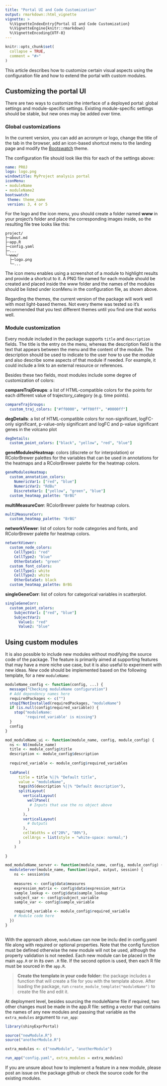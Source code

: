 ```yaml
---
title: "Portal UI and Code Customization"
output: rmarkdown::html_vignette
vignette: >
  %\VignetteIndexEntry{Portal UI and Code Customization}
  %\VignetteEngine{knitr::rmarkdown}
  %\VignetteEncoding{UTF-8}
---
```


```r
knitr::opts_chunk$set(
  collapse = TRUE,
  comment = "#>"
)
```

This article describes how to customize certain visual aspects using the configuration file and how to extend the portal with custom modules.

## Customizing the portal UI

There are two ways to customize the interface of a deployed portal: global settings and module-specific settings. Existing module-specific settings should be stable, but new ones may be added over time.

### Global customizations

In the current version, you can add an acronym or logo, change the title of the tab in the browser, add an icon-based shortcut menu to the landing page and modify the [Bootswatch](https://bootswatch.com) theme.

The configuration file should look like this for each of the settings above:

```yaml
name: PROJ
logo: logo.png
windowtitle: MyProject analysis portal
iconMenu:
- moduleName
- moduleName2
bootswatch:
 theme: theme_name
 version: 3, 4 or 5
```

For the logo and the icon menu, you should create a folder named **www** in your project's folder and place the corresponding images inside, so the resulting file tree looks like this:

```
project/
├─about.md
├─app.R
├─config.yaml
├─...
└─www/
  ├─logo.png
  └─...
```

The icon menu enables using a screenshot of a module to highlight results and provide a shortcut to it. A PNG file named for each module should be created and placed inside the www folder and the names of the modules should be listed under iconMenu in the configuration file, as shown above.

Regarding the themes, the current version of the package will work well with most light-based themes. Not every theme was tested so it's recommended that you test different themes until you find one that works well.

### Module customization

Every module included in the package supports `title` and `description` fields. The title is the entry on the menu, whereas the description field is the text that appears between the menu and the content of the module. The description should be used to indicate to the user how to use the module and also describe some aspects of that module if needed. For example, it could include a link to an external resource or references.

Besides these two fields, most modules include some degree of customization of colors:

**compareTrajGroups**: a list of HTML-compatible colors for the points for each different value of trajectory_category (e.g. time points).

```yaml
compareTrajGroups:
  custom_traj_colors: ["#ff0000", "#ff00ff", "#0000ff"]
```
**degDetails**: a list of HTML-compatible colors for non-significant, logFC-only significant, p-value-only significant and logFC and p-value significant genes in the volcano plot

```yaml
degDetails:
  custom_point_colors: ["black", "yellow", "red", "blue"]
```

**geneModulesHeatmap**: colors (discrete or for interpolation) or RColorBrewer palettes for the variables that can be used in annotations for the heatmaps and a RColorBrewer palette for the heatmap colors.
  
```yaml
geneModulesHeatmap:
  custom_annotation_colors:
    NumericVar1: ["red", "blue"]
    NumericVar2: "RdBu"
    DiscreteVar1: ["yellow", "green", "blue"]
  custom_heatmap_palette: "BrBG"
```

**multiMeasureCorr**: RColorBrewer palete for heatmap colors.

```yaml
multiMeasureCorr:
  custom_heatmap_palette: "BrBG"
```

**networkViewer**: list of colors for node categories and fonts, and RColorBrewer palette for heatmap colors.

```yaml
networkViewer:
  custom_node_colors:
    CellType1: "red"
    CellType2: "blue"
    OtherDataSet: "green"
  custom_font_colors:
    CellType1: white
    CellType2: white
    OtherDataSet: black
  custom_heatmap_palette: BrBG
```

**singleGeneCorr**: list of colors for categorical variables in scatterplot.

```yaml
singleGeneCorr:
  custom_point_colors:
    SubjectVar1: ["red", "blue"]
    SubjectVar2:
      Value1: "red"
      Value2: "blue"
```

## Using custom modules

It is also possible to include new modules without modifying the source code of the package. The feature is primarily aimed at supporting features that may have a more niche use case, but it is also useful to experiment with new ideas. New code should be implemented based on the following template, for a new `moduleName`:

```r
moduleName_config <- function(config, ...) { 
  message("Checking moduleName configuration")
  # Add dependency names here
  requiredPackages <- c("")
  stopIfNotInstalled(requiredPackages, "moduleName")
  if (is.null(config$required_variable)) {
    stop("moduleName: 
         'required_variable' is missing")
  }
  config
}

mod_moduleName_ui <- function(module_name, config, module_config) {
  ns <- NS(module_name)
  title <- module_config$title
  description <- module_config$description
  
  required_variable <- module_config$required_variables
  
  tabPanel(
      title = title %||% "Default title",
      value = "moduleName",
      tags$h5(description %||% "Default description"),
      splitLayout(
        verticalLayout(
          wellPanel(
           # Inputs that use the ns object above
          )
        ),
        verticalLayout(
          # Outputs
        ),
        cellWidths = c("20%", "80%"),
        cellArgs = list(style = "white-space: normal;")
      )
    )
  
}

mod_moduleName_server <- function(module_name, config, module_config) {
  moduleServer(module_name, function(input, output, session) {
    ns <- session$ns
    
    measures <- config$data$measures
    expression_matrix <- config$data$expression_matrix
    sample_lookup <- config$data$sample_lookup
    subject_var <- config$subject_variable
    sample_var <- config$sample_variable

    required_variable <- module_config$required_variable
    # Module code here
  })
}
  
```

With the approach above, `moduleName` can now be inclu ded in config.yaml file along with required or optional properties. Note that the config function must be defined otherwise the new module will not be used, although the property validation is not needed. Each new module can be placed in the main `app.R` or in its own `.R` file. If the second option is used, then each R file must be sourced in the `app.R`.

> **Create the template in your code folder:** the package includes a function that will create a file for you with the template above. After loading the package, run `create_module_template("moduleName")` to create the file and edit it.

At deployment level, besides sourcing the moduleName file if required, two other changes must be made in the app.R file: setting a vector that contains the names of any new modules and passing that variable as the `extra_modules` argument to `run_app`:

```r
library(shinyExprPortal)

source("newModule.R")
source("anotherModule.R")

extra_modules <- c("newModule", "anotherModule")

run_app("config.yaml", extra_modules = extra_modules)
```

If you are unsure about how to implement a feature in a new module, please post an issue on the package github or check the source code for the existing modules.